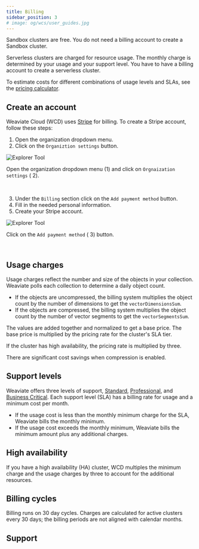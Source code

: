 ```yaml
---
title: Billing
sidebar_position: 3
# image: og/wcs/user_guides.jpg
---
```


Sandbox clusters are free. You do not need a billing account to create a Sandbox cluster.

Serverless clusters are charged for resource usage. The monthly charge is determined by your usage and your support level. You have to have a billing account to create a serverless cluster.

To estimate costs for different combinations of usage levels and SLAs, see the [pricing calculator](https://weaviate.io/services/serverless).

## Create an account

Weaviate Cloud (WCD) uses [Stripe](https://stripe.com/) for billing. To create a Stripe account, follow these steps:

<ol>
  <li> Open the organization dropdown menu. </li>
  <li>
    Click on the <code>Organiztion settings</code> button.
  </li>
</ol>


<div class="row">
  <div class="card">
    <div class="card__image">
      <img src={OrganizationSettings} alt="Explorer Tool" />
    </div>
    <div class="card__body">
      <p>
        Open the organization dropdown menu (<span class="callout">1</span>) and
        click on <code>Orgnaization settings</code> (
        <span class="callout">2</span>).
      </p>
    </div>
  </div>
</div>
<br />


<ol start="3">
  <li>
    Under the <code>Billing</code> section click on the
    <code>Add payment method</code> button.
  </li>
  <li>Fill in the needed personal information.</li>
  <li>Create your Stripe account.</li>
</ol>

<div class="row">
  <div class="card">
    <div class="card__image">
      <img src={BillingSection} alt="Explorer Tool" />
    </div>
    <div class="card__body">
      <p>
        Click on the <code>Add payment method</code> (
        <span class="callout">3</span>) button.
      </p>
    </div>
  </div>
</div>
<br />

## Usage charges

Usage charges reflect the number and size of the objects in your collection. Weaviate polls each collection to determine a daily object count.

- If the objects are uncompressed, the billing system multiplies the object count by the number of dimensions to get the `vectorDimensionsSum`.
- If the objects are compressed, the billing system multiplies the object count by the number of vector segments to get the `vectorSegmentsSum`.

The values are added together and normalized to get a base price. The base price is multiplied by the pricing rate for the cluster's SLA tier.

If the cluster has high availability, the pricing rate is multiplied by three.

There are significant cost savings when compression is enabled.

## Support levels

Weaviate offers three levels of support, [Standard](/developers/wcs/platform/support-levels#standard-support), [Professional](/developers/wcs/platform/support-levels#professional-support), and [Business Critical](/developers/wcs/platform/support-levels#business-critical-support). Each support level (SLA) has a billing rate for usage and a minimum cost per month.

- If the usage cost is less than the monthly minimum charge for the SLA, Weaviate bills the monthly minimum.
- If the usage cost exceeds the monthly minimum, Weaviate bills the minimum amount plus any additional charges.

## High availability

If you have a high availability (HA) cluster, WCD multiples the minimum charge and the usage charges by three to account for the additional resources.

## Billing cycles

Billing runs on 30 day cycles. Charges are calculated for active clusters every 30 days; the billing periods are not aligned with calendar months.

## Support


<SupportAndTrouble />
